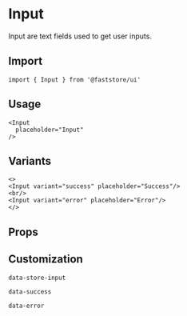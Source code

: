 
# Input

Input are text fields used to get user inputs.

## Import

```tsx
import { Input } from '@faststore/ui'
```

## Usage

```tsx live
<Input
  placeholder="Input"
/>
```

## Variants

```tsx live
<>
<Input variant="success" placeholder="Success"/>
<br/>
<Input variant="error" placeholder="Error"/>
</>
```

## Props

<PropsSection name="Input" />

## Customization

`data-store-input`

`data-success`

`data-error`

